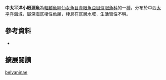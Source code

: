{{Speciesbox 
| color = pink
| status = NE
| status_system = IUCN3.1
| taxon = Bathymicrops belyaninae 
| authority =  [[Nielsen|Nielsen]] & [[Merrett|Merrett]], 1992
| synonyms = *''Chlorophthalmus truculentus '',Goode & Bean, 1896 
}}

'''中太平洋小眼淵魚'''為[[輻鰭魚綱|輻鰭魚綱]][[仙女魚目|仙女魚目]][[青眼魚亞目|青眼魚亞目]][[爐眼魚科|爐眼魚科]]的一[[種|種]]，分布於中西[[太平洋|太平洋]]海域，屬深海底棲性魚類，棲息在底層水域，生活習性不明。

==參考資料==
*{{FishBase_species|genus=Bathymicrops|species=belyaninae|year=2016|month=6}}

== 擴展閱讀 == 
{{refbegin}}
{{wikispecies-inline|Bathymicrops belyaninae|中太平洋小眼淵魚}}
{{refend}}
{{Taxonbar|from=Q1990556}}

[[Category:小眼淵魚屬|belyaninae]]


{{魚類小作品}}